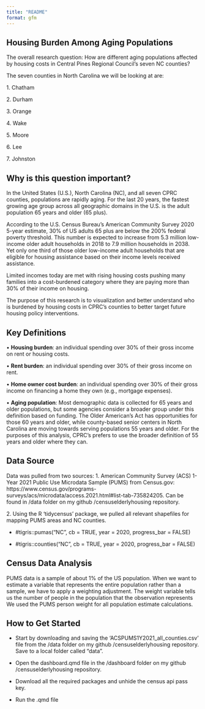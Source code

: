 ```yaml
---
title: "README"
format: gfm
---
```


## **Housing Burden Among Aging Populations**

The overall research question: How are different aging populations affected by housing costs in Central Pines Regional Council’s seven NC counties?

The seven counties in North Carolina we will be looking at are:

1\. Chatham

2\. Durham

3\. Orange

4\. Wake

5\. Moore

6\. Lee

7\. Johnston

## **Why is this question important?**

In the United States (U.S.), North Carolina (NC), and all seven CPRC counties, populations are rapidly aging. For the last 20 years, the fastest growing age group across all geographic domains in the U.S. is the adult population 65 years and older (65 plus).

According to the U.S. Census Bureau’s American Community Survey 2020 5-year estimate, 30% of US adults 65 plus are below the 200% federal poverty threshold. This number is expected to increase from 5.3 million low-income older adult households in 2018 to 7.9 million households in 2038. Yet only one third of those older low-income adult households that are eligible for housing assistance based on their income levels received assistance.

Limited incomes today are met with rising housing costs pushing many families into a cost-burdened category where they are paying more than 30% of their income on housing.

The purpose of this research is to visualization and better understand who is burdened by housing costs in CPRC's counties to better target future housing policy interventions.

## **Key Definitions**

• **Housing burden**: an individual spending over 30% of their gross income on rent or housing costs.

• **Rent burden**: an individual spending over 30% of their gross income on rent.

• **Home owner cost burden**: an individual spending over 30% of their gross income on financing a home they own (e.g., mortgage expenses).

• **Aging population**: Most demographic data is collected for 65 years and older populations, but some agencies consider a broader group under this definition based on funding. The Older American’s Act has opportunities for those 60 years and older, while county-based senior centers in North Carolina are moving towards serving populations 55 years and older. For the purposes of this analysis, CPRC’s prefers to use the broader definition of 55 years and older where they can.

## **Data Source**

Data was pulled from two sources: 1. American Community Survey (ACS) 1-Year 2021 Public Use Microdata Sample (PUMS) from Census.gov: https://www.census.gov/programs-surveys/acs/microdata/access.2021.html#list-tab-735824205. Can be found in /data folder on my github /censuselderlyhousing repository.

2\. Using the R 'tidycensus' package, we pulled all relevant shapefiles for mapping PUMS areas and NC counties.

-   #tigris::pumas("NC", cb = TRUE, year = 2020, progress_bar = FALSE)

-   #tigris::counties("NC", cb = TRUE, year = 2020, progress_bar = FALSE)

## **Census Data Analysis**

PUMS data is a sample of about 1% of the US population. When we want to estimate a variable that represents the entire population rather than a sample, we have to apply a weighting adjustment. The weight variable tells us the number of people in the population that the observation represents We used the PUMS person weight for all population estimate calculations.

## **How to Get Started**

-   Start by downloading and saving the 'ACSPUMS1Y2021_all_counties.csv' file from the /data folder on my github /censuselderlyhousing repository. Save to a local folder called "data".

-   Open the dashboard.qmd file in the /dashboard folder on my github /censuselderlyhousing repository.

-   Download all the required packages and unhide the census api pass key.

-   Run the .qmd file
